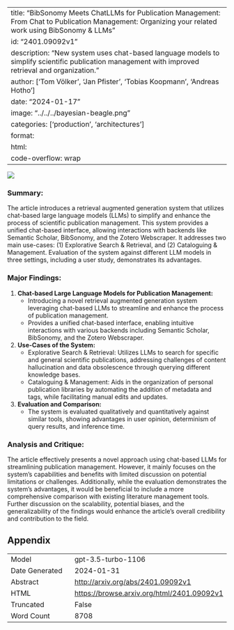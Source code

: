 
---
title: "BibSonomy Meets ChatLLMs for Publication Management: From Chat to Publication Management: Organizing your related work using BibSonomy & LLMs"
id: "2401.09092v1"
description: "New system uses chat-based language models to simplify scientific publication management with improved retrieval and organization."
author: ['Tom Völker', 'Jan Pfister', 'Tobias Koopmann', 'Andreas Hotho']
date: "2024-01-17"
image: "../../../bayesian-beagle.png"
categories: ['production', 'architectures']
format:
  html:
    code-overflow: wrap
---

![](None)

### Summary:
The article introduces a retrieval augmented generation system that utilizes chat-based large language models (LLMs) to simplify and enhance the process of scientific publication management. This system provides a unified chat-based interface, allowing interactions with backends like Semantic Scholar, BibSonomy, and the Zotero Webscraper. It addresses two main use-cases: (1) Explorative Search & Retrieval, and (2) Cataloguing & Management. Evaluation of the system against different LLM models in three settings, including a user study, demonstrates its advantages.

### Major Findings:
1. **Chat-based Large Language Models for Publication Management:**
   - Introducing a novel retrieval augmented generation system leveraging chat-based LLMs to streamline and enhance the process of publication management.
   - Provides a unified chat-based interface, enabling intuitive interactions with various backends including Semantic Scholar, BibSonomy, and the Zotero Webscraper.

2. **Use-Cases of the System:**
   - Explorative Search & Retrieval: Utilizes LLMs to search for specific and general scientific publications, addressing challenges of content hallucination and data obsolescence through querying different knowledge bases.
   - Cataloguing & Management: Aids in the organization of personal publication libraries by automating the addition of metadata and tags, while facilitating manual edits and updates.

3. **Evaluation and Comparison:**
   - The system is evaluated qualitatively and quantitatively against similar tools, showing advantages in user opinion, determinism of query results, and inference time.

### Analysis and Critique:
The article effectively presents a novel approach using chat-based LLMs for streamlining publication management. However, it mainly focuses on the system's capabilities and benefits with limited discussion on potential limitations or challenges. Additionally, while the evaluation demonstrates the system's advantages, it would be beneficial to include a more comprehensive comparison with existing literature management tools. Further discussion on the scalability, potential biases, and the generalizability of the findings would enhance the article's overall credibility and contribution to the field.

## Appendix

|          |          |
|----------|----------|
| Model     | gpt-3.5-turbo-1106       |
| Date Generated     | 2024-01-31       |
| Abstract | [http://arxiv.org/abs/2401.09092v1](http://arxiv.org/abs/2401.09092v1)        |
| HTML     | [https://browse.arxiv.org/html/2401.09092v1](https://browse.arxiv.org/html/2401.09092v1)       |
| Truncated       | False       |
| Word Count       | 8708       |